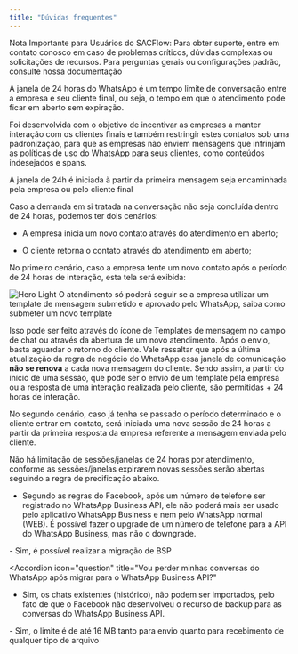 ```yaml
---
title: "Dúvidas frequentes"
---
```


<Note>
  Nota Importante para Usuários do SACFlow: Para obter suporte, entre em contato
  conosco em caso de problemas críticos, dúvidas complexas ou solicitações de
  recursos. Para perguntas gerais ou configurações padrão, consulte nossa
  documentação
</Note>

<AccordionGroup>

<Accordion icon="question" title="O que é a janela de 24 horas do WhatsApp e como se aplica">

A janela de 24 horas do WhatsApp é um tempo limite de conversação entre
a empresa e seu cliente final, ou seja, o tempo em que o atendimento pode ficar em
aberto sem expiração.

Foi desenvolvida com o objetivo de incentivar as empresas a manter interação com os clientes finais e também restringir estes contatos sob uma padronização, para que as empresas não enviem mensagens que infrinjam as políticas de uso do WhatsApp para seus clientes, como conteúdos indesejados e spans.

<Note>
  A janela de 24h é iniciada à partir da primeira mensagem seja encaminhada pela
  empresa ou pelo cliente final
</Note>

Caso a demanda em si tratada na conversação não seja concluída dentro de 24 horas, podemos ter dois cenários:

- A empresa inicia um novo contato através do atendimento em aberto;

- O cliente retorna o contato através do atendimento em aberto;

No primeiro cenário, caso a empresa tente um novo contato após o período de 24 horas de interação, esta tela será exibida:

<img src="/images/Aguardando.png" alt="Hero Light" />

<Note>
  O atendimento só poderá seguir se a empresa utilizar um template de mensagem
  submetido e aprovado pelo WhatsApp, saiba como submeter um novo template
</Note>

Isso pode ser feito através do ícone de Templates de mensagem no campo de chat ou através da abertura de um novo atendimento. Após o envio, basta aguardar o retorno do cliente. Vale ressaltar que após a última atualização da regra de negócio do WhatsApp essa janela de comunicação **não se renova** a cada nova mensagem do cliente. Sendo assim, a partir do início de uma sessão, que pode ser o envio de um template pela empresa ou a resposta de uma interação realizada pelo cliente, são permitidas + 24 horas de interação.

No segundo cenário, caso já tenha se passado o período determinado e o cliente entrar em contato, será iniciada uma nova sessão de 24 horas a partir da primeira resposta da empresa referente a mensagem enviada pelo cliente.

Não há limitação de sessões/janelas de 24 horas por atendimento, conforme as sessões/janelas expirarem novas sessões serão abertas seguindo a regra de precificação abaixo.

</Accordion>
<Accordion icon="question" title="É possível fazer o downgrade de um número WhatsApp Business API após ser ativado?">

- Segundo as regras do Facebook, após um número de telefone ser registrado no WhatsApp Business API, ele não poderá mais ser usado pelo aplicativo WhatsApp Business e nem pelo WhatsApp normal (WEB). É possível fazer o upgrade de um número de telefone para a API do WhatsApp Business, mas não o downgrade.

</Accordion>
<Accordion icon="question" title="É possível migrar meu número para outro BSP (Broker)?">
- Sim, é possível realizar a migração de BSP
</Accordion>

<Accordion
  icon="question"
  title="Vou perder minhas conversas do WhatsApp após migrar para o WhatsApp Business API?"
>
  - Sim, os chats existentes (histórico), não podem ser importados, pelo fato de
  que o Facebook não desenvolveu o recurso de backup para as conversas do
  WhatsApp Business API.
</Accordion>

<Accordion icon="question" title="Existe limite para o envio de arquivos?">
  - Sim, o limite é de até 16 MB tanto para envio quanto para recebimento de
  qualquer tipo de arquivo
</Accordion>

</AccordionGroup>

